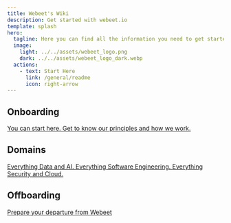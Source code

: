 ```yaml
---
title: Webeet's Wiki
description: Get started with webeet.io
template: splash
hero:
  tagline: Here you can find all the information you need to get started.
  image:
    light: ../../assets/webeet_logo.png
    dark: ../../assets/webeet_logo_dark.webp
  actions:
    - text: Start Here
      link: /general/readme
      icon: right-arrow
---
```



## Onboarding

<CardGrid class='two-by-two'>
  <a class='domain' id='our-company' href='/general/readme'>
    <Card title='Our Company' icon='rocket'>
      You can start here. Get to know our principles and how we work.
    </Card>
  </a>
</CardGrid>

## Domains

<CardGrid class='two-by-two'>
  <a
    class='domain'
    id='data'
    href='/onboarding/data/first-steps/onboarding-overview'
  >
    <Card title='Data' icon='seti:bicep'>
      Everything Data and AI.
    </Card>
  </a>
  <a
    class='domain'
    id='software-engineering'
    href='/onboarding/swe/first-steps/onboarding-overview'
  >
    <Card title='Software Engineering' icon='vim'>
      Everything Software Engineering.
    </Card>
  </a>
  <a
    class='domain'
    id='devsecops'
    href='/onboarding/security/first-steps/onboarding-overview'
  >
    <Card title='DevSecOps' icon='seti:xml'>
      Everything Security and Cloud.
    </Card>
  </a>
</CardGrid>

## Offboarding

<CardGrid stagger>
  <a class='domain' id='offboarding' href='/offboarding/readme'>
    <Card title='Offboarding' icon='cloud-download'>
      Prepare your departure from Webeet
    </Card>
  </a>
</CardGrid>
